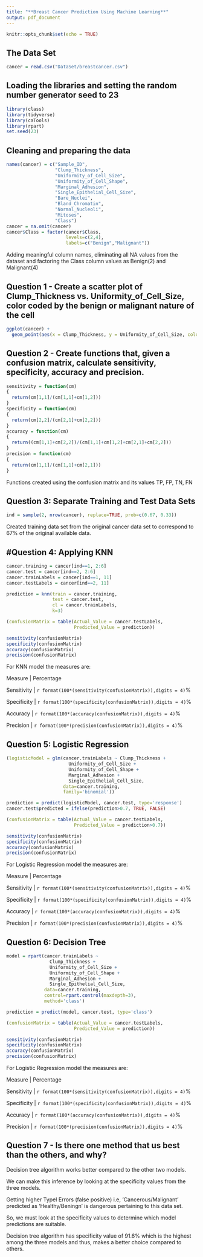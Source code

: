 ---
title: "**Breast Cancer Prediction Using Machine Learning**"
output: pdf_document
---

```{r setup, include=FALSE}
knitr::opts_chunk$set(echo = TRUE)
```

## The Data Set

```{r}
cancer = read.csv("DataSet/breastcancer.csv")
```



## Loading the libraries and setting the random number generator seed to 23

```{r warning=FALSE, message=FALSE}
library(class)
library(tidyverse)
library(caTools)
library(rpart)
set.seed(23)
```



## Cleaning and preparing the data

```{r}
names(cancer) = c("Sample_ID",
                  "Clump_Thickness",
                  "Uniformity_of_Cell_Size",
                  "Uniformity_of_Cell_Shape",
                  "Marginal_Adhesion",
                  "Single_Epithelial_Cell_Size",
                  "Bare_Nuclei",
                  "Bland_Chromatin",
                  "Normal_Nucleoli",
                  "Mitoses",
                  "Class")
cancer = na.omit(cancer)
cancer$Class = factor(cancer$Class,
                      levels=c(2,4),
                      labels=c("Benign","Malignant"))
```

Adding meaningful column names, eliminating all NA values from the dataset and factoring the Class column values as Benign(2) and Malignant(4)



## Question 1 - Create a scatter plot of Clump_Thickness vs. Uniformity_of_Cell_Size, color coded by the benign or malignant nature of the cell

```{r}
ggplot(cancer) +
  geom_point(aes(x = Clump_Thickness, y = Uniformity_of_Cell_Size, color = Class))
```



## Question 2 - Create functions that, given a confusion matrix, calculate sensitivity, specificity, accuracy and precision.

```{r}
sensitivity = function(cm) 
{
  return(cm[1,1]/(cm[1,1]+cm[1,2]))
}
specificity = function(cm)
{
  return(cm[2,2]/(cm[2,1]+cm[2,2]))
}
accuracy = function(cm) 
{
  return((cm[1,1]+cm[2,2])/(cm[1,1]+cm[1,2]+cm[2,1]+cm[2,2]))
}
precision = function(cm)
{
  return(cm[1,1]/(cm[1,1]+cm[2,1]))
}
```

Functions created using the confusion matrix and its values TP, FP, TN, FN



## Question 3: Separate Training and Test Data Sets

```{r}
ind = sample(2, nrow(cancer), replace=TRUE, prob=c(0.67, 0.33))
```

Created training data set from the original cancer data set to correspond to 67% of the original available data.



## #Question 4: Applying KNN

```{r}
cancer.training = cancer[ind==1, 2:6]
cancer.test = cancer[ind==2, 2:6]
cancer.trainLabels = cancer[ind==1, 11]
cancer.testLabels = cancer[ind==2, 11]

prediction = knn(train = cancer.training,
                 test = cancer.test,
                 cl = cancer.trainLabels,
                 k=3)

(confusionMatrix = table(Actual_Value = cancer.testLabels,
                         Predicted_Value = prediction))

sensitivity(confusionMatrix)
specificity(confusionMatrix)
accuracy(confusionMatrix)
precision(confusionMatrix)
```

For KNN model the measures are:

Measure     | Percentage

Sensitivity | `r format(100*(sensitivity(confusionMatrix)),digits = 4)`%

Specificity | `r format(100*(specificity(confusionMatrix)),digits = 4)`%

Accuracy    | `r format(100*(accuracy(confusionMatrix)),digits = 4)`%

Precision    | `r format(100*(precision(confusionMatrix)),digits = 4)`%


## Question 5: Logistic Regression

```{r}
(logisticModel = glm(cancer.trainLabels ~ Clump_Thickness +
                       Uniformity_of_Cell_Size +
                       Uniformity_of_Cell_Shape +
                       Marginal_Adhesion +
                       Single_Epithelial_Cell_Size,
                     data=cancer.training,
                     family='binomial'))

prediction = predict(logisticModel, cancer.test, type='response')
cancer.test$predicted = ifelse(prediction>0.7, TRUE, FALSE)

(confusionMatrix = table(Actual_Value = cancer.testLabels,
                         Predicted_Value = prediction>0.7))

sensitivity(confusionMatrix)
specificity(confusionMatrix)
accuracy(confusionMatrix)
precision(confusionMatrix)
```

For Logistic Regression model the measures are:

Measure     | Percentage

Sensitivity | `r format(100*(sensitivity(confusionMatrix)),digits = 4)`%

Specificity | `r format(100*(specificity(confusionMatrix)),digits = 4)`%

Accuracy    | `r format(100*(accuracy(confusionMatrix)),digits = 4)`%

Precision    | `r format(100*(precision(confusionMatrix)),digits = 4)`%


## Question 6: Decision Tree

```{r}
model = rpart(cancer.trainLabels ~
                Clump_Thickness +
                Uniformity_of_Cell_Size +
                Uniformity_of_Cell_Shape +
                Marginal_Adhesion +
                Single_Epithelial_Cell_Size,
              data=cancer.training,
              control=rpart.control(maxdepth=3),
              method='class')

prediction = predict(model, cancer.test, type='class')

(confusionMatrix = table(Actual_Value = cancer.testLabels,
                         Predicted_Value = prediction))

sensitivity(confusionMatrix)
specificity(confusionMatrix)
accuracy(confusionMatrix)
precision(confusionMatrix)
```

For Logistic Regression model the measures are:

Measure     | Percentage

Sensitivity | `r format(100*(sensitivity(confusionMatrix)),digits = 4)`%

Specificity | `r format(100*(specificity(confusionMatrix)),digits = 4)`%

Accuracy    | `r format(100*(accuracy(confusionMatrix)),digits = 4)`%

Precision    | `r format(100*(precision(confusionMatrix)),digits = 4)`%


## Question 7 - Is there one method that us best than the others, and why?

Decision tree algorithm works better compared to the other two models.

We can make this inference by looking at the specificity values from the three models.

Getting higher TypeI Errors (false positive) i.e, 'Cancerous/Malignant' predicted as 'Healthy/Beningn' is dangerous pertaining to this data set.

So, we must look at the specificity values to determine which model predictions are suitable.

Decision tree algorithm has specificity value of 91.6% which is the highest among the three models and thus, makes a better choice compared to others.
